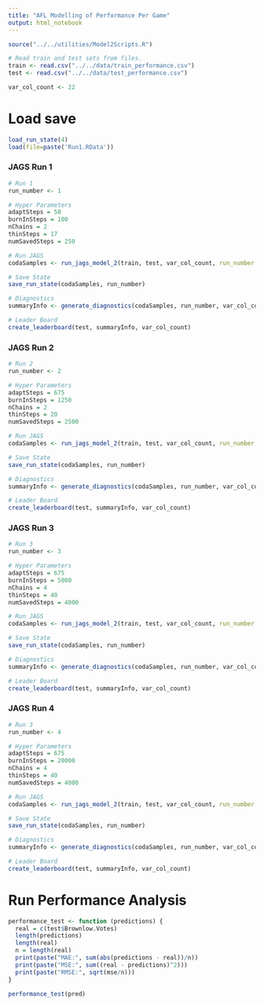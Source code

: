 ---
title: "AFL Modelling of Performance Per Game"
output: html_notebook
---
```{r}
source("../../utilities/Model2Scripts.R")

# Read train and test sets from files.
train <- read.csv("../../data/train_performance.csv")
test <- read.csv("../../data/test_performance.csv")

var_col_count <- 22
```

# Load save
```{r}
load_run_state(4)
load(file=paste('Run1.RData'))
```

### JAGS Run 1
```{r}
# Run 1
run_number <- 1

# Hyper Parameters
adaptSteps = 50
burnInSteps = 100
nChains = 2
thinSteps = 17
numSavedSteps = 250

# Run JAGS
codaSamples <- run_jags_model_2(train, test, var_col_count, run_number = run_number, adaptSteps = adaptSteps, burnInSteps = burnInSteps, nChains = nChains, thinSteps = thinSteps, numSavedSteps = numSavedSteps)

# Save State
save_run_state(codaSamples, run_number)

# Diagnostics
summaryInfo <- generate_diagnostics(codaSamples, run_number, var_col_count, TRUE)

# Leader Board
create_leaderboard(test, summaryInfo, var_col_count)
```

### JAGS Run 2
```{r}
# Run 2
run_number <- 2

# Hyper Parameters
adaptSteps = 675
burnInSteps = 1250
nChains = 2
thinSteps = 20
numSavedSteps = 2500

# Run JAGS
codaSamples <- run_jags_model_2(train, test, var_col_count, run_number = run_number, adaptSteps = adaptSteps, burnInSteps = burnInSteps, nChains = nChains, thinSteps = thinSteps, numSavedSteps = numSavedSteps)

# Save State
save_run_state(codaSamples, run_number)

# Diagnostics
summaryInfo <- generate_diagnostics(codaSamples, run_number, var_col_count, TRUE)

# Leader Board
create_leaderboard(test, summaryInfo, var_col_count)
```

### JAGS Run 3
```{r}
# Run 3
run_number <- 3

# Hyper Parameters
adaptSteps = 675
burnInSteps = 5000
nChains = 4
thinSteps = 40
numSavedSteps = 4000

# Run JAGS
codaSamples <- run_jags_model_2(train, test, var_col_count, run_number = run_number, adaptSteps = adaptSteps, burnInSteps = burnInSteps, nChains = nChains, thinSteps = thinSteps, numSavedSteps = numSavedSteps)

# Save State
save_run_state(codaSamples, run_number)

# Diagnostics
summaryInfo <- generate_diagnostics(codaSamples, run_number, var_col_count, TRUE)

# Leader Board
create_leaderboard(test, summaryInfo, var_col_count)
```

### JAGS Run 4
```{r}
# Run 3
run_number <- 4

# Hyper Parameters
adaptSteps = 675
burnInSteps = 20000
nChains = 4
thinSteps = 40
numSavedSteps = 4000

# Run JAGS
codaSamples <- run_jags_model_2(train, test, var_col_count, run_number = run_number, adaptSteps = adaptSteps, burnInSteps = burnInSteps, nChains = nChains, thinSteps = thinSteps, numSavedSteps = numSavedSteps)

# Save State
save_run_state(codaSamples, run_number)

# Diagnostics
summaryInfo <- generate_diagnostics(codaSamples, run_number, var_col_count, TRUE)

# Leader Board
create_leaderboard(test, summaryInfo, var_col_count)
```

# Run Performance Analysis
```{r}
performance_test <- function (predictions) {
  real = c(test$Brownlow.Votes)
  length(predictions)
  length(real)
  n = length(real)
  print(paste("MAE:", sum(abs(predictions - real))/n))
  print(paste("MSE:", sum((real - predictions)^2)))
  print(paste("RMSE:", sqrt(mse/n)))
}

performance_test(pred)
```
